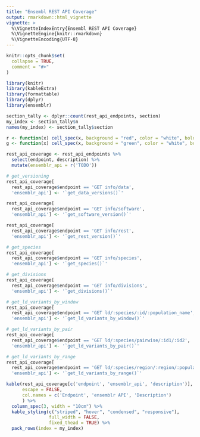 ```yaml
---
title: "Ensembl REST API Coverage"
output: rmarkdown::html_vignette
vignette: >
  %\VignetteIndexEntry{Ensembl REST API Coverage}
  %\VignetteEngine{knitr::rmarkdown}
  %\VignetteEncoding{UTF-8}
---
```


```r
knitr::opts_chunk$set(
  collapse = TRUE,
  comment = "#>"
)
```

```r
library(knitr)
library(kableExtra)
library(formattable)
library(dplyr)
library(ensemblr)
```

```r
section_tally <- dplyr::count(rest_api_endpoints, section)
my_index <- section_tally$n
names(my_index) <- section_tally$section

r <- function(x) cell_spec(x, background = "red", color = "white", bold = TRUE)
g <- function(x) cell_spec(x, background = "green", color = "white", bold = TRUE)

rest_api_coverage <- rest_api_endpoints %>%
  select(endpoint, description) %>%
  mutate(ensemblr_api = r('TODO'))
```

```r
# get_versioning
rest_api_coverage[
  rest_api_coverage$endpoint == 'GET info/data',
  'ensemblr_api'] <- '`get_data_versions()`'

rest_api_coverage[
  rest_api_coverage$endpoint == 'GET info/software',
  'ensemblr_api'] <- '`get_software_version()`'

rest_api_coverage[
  rest_api_coverage$endpoint == 'GET info/rest',
  'ensemblr_api'] <- '`get_rest_version()`'
```

```r
# get_species
rest_api_coverage[
  rest_api_coverage$endpoint == 'GET info/species',
  'ensemblr_api'] <- '`get_species()`'
```

```r
# get_divisions
rest_api_coverage[
  rest_api_coverage$endpoint == 'GET info/divisions',
  'ensemblr_api'] <- '`get_divisions()`'
```


```r
# get_ld_variants_by_window
rest_api_coverage[
  rest_api_coverage$endpoint == 'GET ld/:species/:id/:population_name',
  'ensemblr_api'] <- '`get_ld_variants_by_window()`'

# get_ld_variants_by_pair
rest_api_coverage[
  rest_api_coverage$endpoint == 'GET ld/:species/pairwise/:id1/:id2',
  'ensemblr_api'] <- '`get_ld_variants_by_pair()`'

# get_ld_variants_by_range
rest_api_coverage[
  rest_api_coverage$endpoint == 'GET ld/:species/region/:region/:population_name',
  'ensemblr_api'] <- '`get_ld_variants_by_range()`'
```

```r
kable(rest_api_coverage[c('endpoint', 'ensemblr_api', 'description')],
      escape = FALSE,
      col.names = c('Endpoint', 'ensemblr API', 'Description')
      ) %>%
  column_spec(3, width = "10cm") %>%
  kable_styling(c("striped", "hover", "condensed", "responsive"),
                full_width = FALSE,
                fixed_thead = TRUE) %>%
  pack_rows(index = my_index)
```
